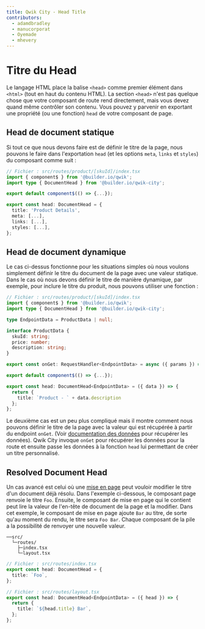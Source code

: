 ```yaml
---
title: Qwik City - Head Title
contributors:
  - adamdbradley
  - manucorporat
  - Oyemade
  - mhevery
---
```


# Titre du Head

Le langage HTML place la balise `<head>` comme premier élément dans `<html>` (tout en haut du contenu HTML). La section `<head>` n'est pas quelque chose que votre composant de route rend directement, mais vous devez quand même contrôler son contenu. Vous pouvez y parvenir en exportant une propriété (ou une fonction) `head` de votre composant de page.

## Head de document statique

Si tout ce que nous devons faire est de définir le titre de la page, nous pouvons le faire dans l'exportation `head` (et les options `meta`, `links` et `styles`) du composant comme suit :

```typescript
// Fichier : src/routes/product/[skuId]/index.tsx
import { component$ } from '@builder.io/qwik';
import type { DocumentHead } from '@builder.io/qwik-city';

export default component$(() => {...});

export const head: DocumentHead = {
  title: 'Product Details',
  meta: [...],
  links: [...],
  styles: [...],
};
```

## Head de document dynamique

Le cas ci-dessus fonctionne pour les situations simples où nous voulons simplement définir le titre du document de la page avec une valeur statique. Dans le cas où nous devons définir le titre de manière dynamique, par exemple, pour inclure le titre du produit, nous pouvons utiliser une fonction :

```typescript
// Fichier : src/routes/product/[skuId]/index.tsx
import { component$ } from '@builder.io/qwik';
import type { DocumentHead } from '@builder.io/qwik-city';

type EndpointData = ProductData | null;

interface ProductData {
  skuId: string;
  price: number;
  description: string;
}

export const onGet: RequestHandler<EndpointData> = async ({ params }) => { ... };

export default component$(() => {...});

export const head: DocumentHead<EndpointData> = ({ data }) => {
  return {
    title: `Product - ` + data.description
  };
};
```

Le deuxième cas est un peu plus compliqué mais il montre comment nous pouvons définir le titre de la page avec la valeur qui est récupérée à partir du endpoint `onGet`. (Voir [documentation des données](../../data/overview/index.mdx) pour récupérer les données). Qwik City invoque `onGet` pour récupérer les données pour la route et ensuite passe les données à la fonction `head` lui permettant de créer un titre personnalisé.

## Resolved Document Head

Un cas avancé est celui où une [mise en page](../../layout/overview/index.mdx) peut vouloir modifier le titre d'un document déjà résolu. Dans l'exemple ci-dessous, le composant page renvoie le titre `Foo`. Ensuite, le composant de mise en page qui le contient peut lire la valeur de l'en-tête de document de la page et la modifier. Dans cet exemple, le composant de mise en page ajoute `Bar` au titre, de sorte qu'au moment du rendu, le titre sera `Foo Bar`. Chaque composant de la pile a la possibilité de renvoyer une nouvelle valeur.

```
──src/
  └─routes/
    ├─index.tsx
    └─layout.tsx
```

```typescript
// Fichier : src/routes/index.tsx
export const head: DocumentHead = {
  title: `Foo`,
};
```

```typescript
// Fichier : src/routes/layout.tsx
export const head: DocumentHead<EndpointData> = ({ head }) => {
  return {
    title: `${head.title} Bar`,
  };
};
```
